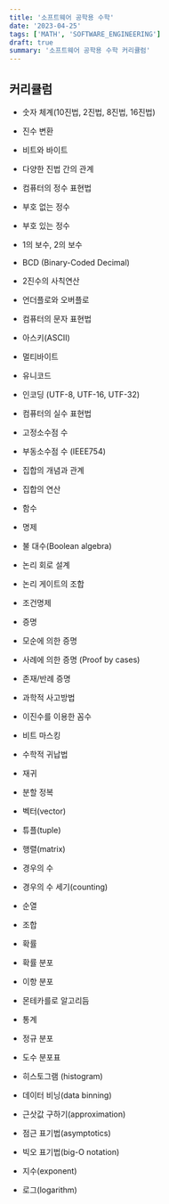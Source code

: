 ```yaml
---
title: '소프트웨어 공학용 수학'
date: '2023-04-25'
tags: ['MATH', 'SOFTWARE_ENGINEERING']
draft: true
summary: '소프트웨어 공학용 수학 커리큘럼'
---
```


## 커리큘럼

- 숫자 체계(10진법, 2진법, 8진법, 16진법)
- 진수 변환
- 비트와 바이트

- 다양한 진법 간의 관계
- 컴퓨터의 정수 표현법
- 부호 없는 정수
- 부호 있는 정수
- 1의 보수, 2의 보수
- BCD (Binary-Coded Decimal)
- 2진수의 사칙연산
- 언더플로와 오버플로

- 컴퓨터의 문자 표현법
- 아스키(ASCII)
- 멀티바이트
- 유니코드
- 인코딩 (UTF-8, UTF-16, UTF-32)

- 컴퓨터의 실수 표현법
- 고정소수점 수
- 부동소수점 수 (IEEE754)

- 집합의 개념과 관계
- 집합의 연산
- 함수

- 명제
- 불 대수(Boolean algebra)
- 논리 회로 설계
- 논리 게이트의 조합

- 조건명제
- 증명
- 모순에 의한 증명
- 사례에 의한 증명 (Proof by cases)
- 존재/반례 증명

- 과학적 사고방법
- 이진수를 이용한 꼼수
- 비트 마스킹

- 수학적 귀납법
- 재귀
- 분할 정복

- 벡터(vector)
- 튜플(tuple)
- 행렬(matrix)

- 경우의 수
- 경우의 수 세기(counting)
- 순열
- 조합
- 확률
- 확률 분포

- 이항 분포
- 몬테카를로 알고리듬
- 통계
- 정규 분포

- 도수 분포표
- 히스토그램 (histogram)
- 데이터 비닝(data binning)
- 근삿값 구하기(approximation)

- 점근 표기법(asymptotics)
- 빅오 표기법(big-O notation)
- 지수(exponent)
- 로그(logarithm)
